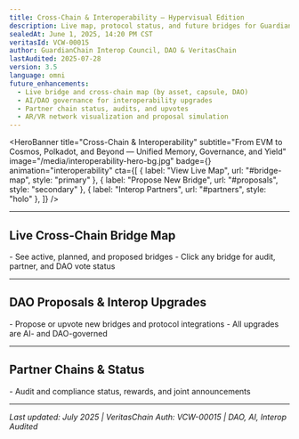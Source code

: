 ```yaml
---
title: Cross-Chain & Interoperability — Hypervisual Edition
description: Live map, protocol status, and future bridges for GuardianChain's L2, EVM, Cosmos, Polkadot, and beyond.
sealedAt: June 1, 2025, 14:20 PM CST
veritasId: VCW-00015
author: GuardianChain Interop Council, DAO & VeritasChain
lastAudited: 2025-07-28
version: 3.5
language: omni
future_enhancements:
  - Live bridge and cross-chain map (by asset, capsule, DAO)
  - AI/DAO governance for interoperability upgrades
  - Partner chain status, audits, and upvotes
  - AR/VR network visualization and proposal simulation
---
```


<HeroBanner
  title="Cross-Chain & Interoperability"
  subtitle="From EVM to Cosmos, Polkadot, and Beyond — Unified Memory, Governance, and Yield"
  image="/media/interoperability-hero-bg.jpg"
  badge={<VeritasBadge id="VCW-00015" />}
  animation="interoperability"
  cta={[
    { label: "View Live Map", url: "#bridge-map", style: "primary" },
    { label: "Propose New Bridge", url: "#proposals", style: "secondary" },
    { label: "Interop Partners", url: "#partners", style: "holo" },
  ]}
/>

<UtilityBar>
  <SectionTOC sticky scrollSpy animation="fade-in" />
  <QuickActions>
    <CopyButton text="guardian-global.com/whitepaper/interoperability" />
    <ShareMenu
      platforms={["twitter", "linkedin", "telegram", "farcaster", "email"]}
    />
    <PDFExport />
    <VoiceToggle />
    <ThemeToggle />
    <TranslateMenu
      languages={["en", "es", "zh", "de", "fr", "ar", "hi", "jp"]}
    />
    <TextSizeToggle />
  </QuickActions>
</UtilityBar>

---

## <span id="bridge-map">Live Cross-Chain Bridge Map <BridgeIcon /></span>

<BridgeMap interactive />- See active, planned, and proposed bridges - Click any
bridge for audit, partner, and DAO vote status

---

## <span id="proposals">DAO Proposals & Interop Upgrades <DAOBadge /></span>

<LiveVote proposal="interoperability" />- Propose or upvote new bridges and
protocol integrations - All upgrades are AI- and DAO-governed

---

## <span id="partners">Partner Chains & Status <PartnerIcon /></span>

<InteropPartnerTable />- Audit and compliance status, rewards, and joint
announcements

---

_Last updated: July 2025 | VeritasChain Auth: VCW-00015 | DAO, AI, Interop Audited_
